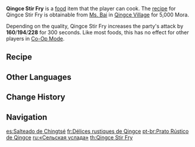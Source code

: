 {{Food Infobox
|id              = 108129
|name            = Qingce Stir Fry
|description     = A dish cooked over a roaring fire.
|desc_suspicious = This one was a failed test run, being unpleasantly bitter and uncomfortably spicy. You could try mixing it with rice - or you could simply discard it and eat the rice instead.
|desc_basic      = They say it was originally just a rustic dish that everyone in Qingce Village knew how to make. But quite unexpectedly, its crispy and spicy dishes gained the recognition of people from elsewhere, and thus began to spread throughout the Liyue region.
|desc_delicious  = Just catching a whiff is enough to work up one's appetite. The tingle of chili titillates the tongue, leaving you ready to devour ten bowls in a single sitting.
|type            = ATK-Boosting Dishes
|effectType      = ATK Up
|effect          = Increases all party members' ATK by (var1) for 300s.
|eff_att1        = ATK
|eff_suspicious1 = 160
|eff_basic1      = 194
|eff_delicious1  = 228
|rarity          = 3
|region          = Liyue
|recipe          = Sold by [[Ms. Bai]]
|source1         = {{Sold By}}
}}
'''Qingce Stir Fry''' is a [[food]] item that the player can cook. The [[recipe]] for Qingce Stir Fry is obtainable from [[Ms. Bai]] in [[Qingce Village]] for 5,000 Mora.

Depending on the quality, Qingce Stir Fry increases the party's attack by '''160'''/'''194'''/'''228''' for 300 seconds. Like most foods, this has no effect for other players in [[Co-Op Mode]].

==Recipe==
{{Recipe
|type = Cooking
|Mushroom = 3
|Lotus Head = 2
|Jueyun Chili = 1
|Cabbage = 1
|sort = Mushroom,Lotus Head,Jueyun Chili,Cabbage
}}

==Other Languages==
{{Other Languages
|en      = Qingce Stir Fry
|zhs     = 轻策农家菜
|zhs_rm  = Qīngcè Nóngjiācài
|zht     = 輕策農家菜
|zht_rm  = Qīngcè Nóngjiācài
|zh_tl   = Qingce Farmer's Home Cooking
|ja      = 軽策農家料理
|ja_rm   = Keisaku Nouka Ryouri{{Assumed}}
|ja_tl   = Qingce Farmer's Home Cooking
|ko      = {{tt|경책|輕策}} {{tt|가정식|家庭食}}
|ko_rm   = Gyeongchaek Gajeungsik
|ko_tl   = Qingce Home Cooking
|es      = Salteado de Chingtsé
|es_tl   = Qingce Stir Fry
|fr      = Délices rustiques de Qingce
|fr_tl   = Qingce Rustic Delights
|ru      = «Сельская услада»
|ru_tl   = "Rural Delight"
|th      = Qingce Stir Fry
|vi      = Món {{tt|Nhà|家}} {{tt|Nông|農}} {{tt|Khinh Sách|輕策}}
|vi_tl   = 
|de      = Bauerngemüse nach Qingce-Art
|de_tl   = Rustic Vegetables Qingce-style
|id      = Qingce Stir Fry
|pt      = Prato Rústico de Qingce
|pt_tl   = Qingce Rustic Dish
}}

==Change History==
{{Change History|1.0}}

==Navigation==
{{Food Navbox}}

[[es:Salteado de Chingtsé]]
[[fr:Délices rustiques de Qingce]]
[[pt-br:Prato Rústico de Qingce]]
[[ru:«Сельская услада»]]
[[th:Qingce Stir Fry]]